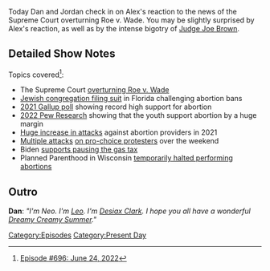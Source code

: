 {{DEFAULTSORT:
    #_EPISODE_0696:June 24, 2022
}}{{Episode
    | title           = June 24, 2022
    | caption         = [https://knowledgefight.libsyn.com/696-june-24-2022 Listen to this episode on Libsyn]
    | episodeNumber   = 696
    | length          = 01:49:15
    | airDate         = June 27, 2022
    | coverageDate    = June 24, 2022
    | previousEpisode = [[695: June 22, 2022]]
    | nextEpisode     = [[697: June 29, 2022]]
}}

{{Stub}}

Today Dan and Jordan check in on Alex's reaction to the news of the Supreme Court overturning Roe v. Wade. You may be slightly surprised by Alex's reaction, as well as by the intense bigotry of [[Judge Joe Brown]].

==Detailed Show Notes==

Topics covered<ref>[https://knowledgefight.com/research/2022/6/26/episode-696-june-24-2022 Episode #696: June 24, 2022]</ref>:

*The Supreme Court [https://www.ktvu.com/news/five-conservatives-justices-give-legal-reasoning-for-overturning-roe-v-wade overturning Roe v. Wade]
*[https://www.nytimes.com/2022/06/16/us/florida-abortion-law-judaism.html Jewish congregation filing suit] in Florida challenging abortion bans
*[https://news.gallup.com/poll/350756/record-high-think-abortion-morally-acceptable.aspx 2021 Gallup poll] showing record high support for abortion
*[https://www.pewresearch.org/religion/fact-sheet/public-opinion-on-abortion/ 2022 Pew Research] showing that the youth support abortion by a huge margin
*[https://prochoice.org/national-abortion-federation-releases-2021-violence-disruption-report/ Huge increase in attacks] against abortion providers in 2021
*[https://www.cnbc.com/2022/06/25/ri-cop-allegedly-attacks-political-opponent-at-abortion-rally-after-roe-ruling.html Multiple attacks] [https://www.huffpost.com/entry/truck-driver-rams-into-protesters-roe-demonstration-in-iowa_n_62b66490e4b0cdccbe6b9399 on pro-choice protesters] over the weekend
*Biden [https://nypost.com/2022/06/22/biden-to-call-on-congress-to-pause-gas-taxes-for-3-months/ supports pausing the gas tax]
*Planned Parenthood in Wisconsin [https://apnews.com/article/abortion-us-supreme-court-wisconsin-madison-planned-parenthood-01f50d58b62f1f9b6ac87b0f1faff587 temporarily halted performing abortions]

==Outro==

'''Dan''': ''"I'm Neo. I'm [[leo Zagami|Leo]]. I'm [[Desiax Clark]]. I hope you all have a wonderful [[Dreamy Creamy Summer]]."''

[[Category:Episodes]]
[[Category:Present Day]]
